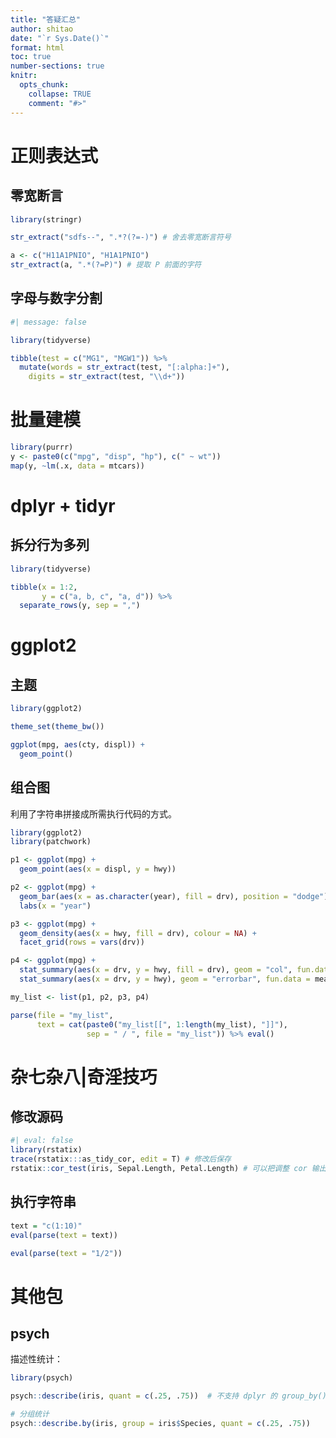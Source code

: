 ```yaml
---
title: "答疑汇总"
author: shitao
date: "`r Sys.Date()`"
format: html
toc: true
number-sections: true
knitr: 
  opts_chunk: 
    collapse: TRUE
    comment: "#>"
---
```


# 正则表达式

## 零宽断言

```r
library(stringr)

str_extract("sdfs--", ".*?(?=-)") # 舍去零宽断言符号
```

```r
a <- c("H11A1PNIO", "H1A1PNIO")
str_extract(a, ".*(?=P)") # 提取 P 前面的字符
```


## 字母与数字分割

```r
#| message: false

library(tidyverse)

tibble(test = c("MG1", "MGW1")) %>% 
  mutate(words = str_extract(test, "[:alpha:]+"),
    digits = str_extract(test, "\\d+"))
```

# 批量建模

```r
library(purrr)
y <- paste0(c("mpg", "disp", "hp"), c(" ~ wt"))
map(y, ~lm(.x, data = mtcars))
```

# dplyr + tidyr

## 拆分行为多列

```r
library(tidyverse)

tibble(x = 1:2,
       y = c("a, b, c", "a, d")) %>% 
  separate_rows(y, sep = ",")
```

# ggplot2

## 主题

```r
library(ggplot2)

theme_set(theme_bw())

ggplot(mpg, aes(cty, displ)) +
  geom_point()
```

## 组合图

利用了字符串拼接成所需执行代码的方式。

```r
library(ggplot2)
library(patchwork)

p1 <- ggplot(mpg) + 
  geom_point(aes(x = displ, y = hwy))

p2 <- ggplot(mpg) + 
  geom_bar(aes(x = as.character(year), fill = drv), position = "dodge") + 
  labs(x = "year")

p3 <- ggplot(mpg) + 
  geom_density(aes(x = hwy, fill = drv), colour = NA) + 
  facet_grid(rows = vars(drv))

p4 <- ggplot(mpg) + 
  stat_summary(aes(x = drv, y = hwy, fill = drv), geom = "col", fun.data = mean_se) +
  stat_summary(aes(x = drv, y = hwy), geom = "errorbar", fun.data = mean_se, width = 0.5)

my_list <- list(p1, p2, p3, p4)

parse(file = "my_list",
      text = cat(paste0("my_list[[", 1:length(my_list), "]]"),
                 sep = " / ", file = "my_list")) %>% eval()
```

# 杂七杂八|奇淫技巧

## 修改源码

```r
#| eval: false
library(rstatix)
trace(rstatix:::as_tidy_cor, edit = T) # 修改后保存
rstatix::cor_test(iris, Sepal.Length, Petal.Length) # 可以把调整 cor 输出为 4 位
```

## 执行字符串

```r
text = "c(1:10)"
eval(parse(text = text))
```

```r
eval(parse(text = "1/2"))
```


# 其他包

## psych

描述性统计：

```r
library(psych)

psych::describe(iris, quant = c(.25, .75))  # 不支持 dplyr 的 group_by()
```

```r
# 分组统计
psych::describe.by(iris, group = iris$Species, quant = c(.25, .75))
```



